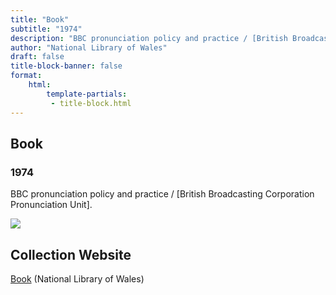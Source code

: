 ```yaml
---
title: "Book"
subtitle: "1974"
description: "BBC pronunciation policy and practice / [British Broadcasting Corporation Pronunciation Unit]."
author: "National Library of Wales"
draft: false
title-block-banner: false
format:
    html:
        template-partials:
         - title-block.html
---
```

## Book
### 1974
BBC pronunciation policy and practice / [British Broadcasting Corporation Pronunciation Unit].

::: {.column-margin}
<img src="/full/400,/0/default.jpg">

:::

## Collection Website
<a href="https://discover.library.wales/permalink/44WHELF_NLW/6kpfmq/alma9948729602419"/>Book</a> (National Library of Wales)
